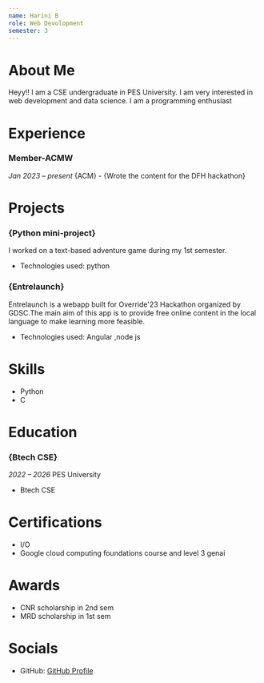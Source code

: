 ```yaml
---
name: Harini B
role: Web Devolopment
semester: 3
---
```


# About Me

Heyy!! I am a CSE undergraduate in PES University. I am very interested in web development and data science. I am a programming enthusiast
# Experience


### **Member-ACMW**
_Jan 2023 – present_
{ACM} - {Wrote the content for the DFH hackathon}

# Projects

### **{Python mini-project}**
I worked on a text-based adventure game during my 1st semester.
- Technologies used: python 

### **{Entrelaunch}**
Entrelaunch is a webapp built for Override'23 Hackathon organized by GDSC.The main aim of this app is to provide free online content in the local language to make learning more feasible.
- Technologies used: Angular ,node js

# Skills

- Python
- C


# Education


### {Btech CSE}
_2022 – 2026_
PES University
- Btech CSE


# Certifications

- I/O
- Google cloud computing foundations course and level 3 genai


# Awards

- CNR scholarship in 2nd sem
- MRD scholarship in 1st sem


# Socials

- GitHub: [GitHub Profile](https://github.com/harinii-b)

